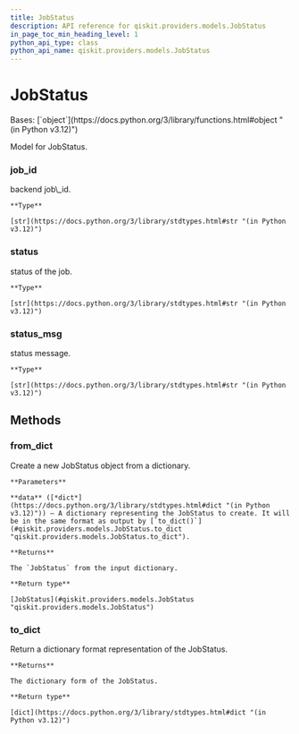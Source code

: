 ```yaml
---
title: JobStatus
description: API reference for qiskit.providers.models.JobStatus
in_page_toc_min_heading_level: 1
python_api_type: class
python_api_name: qiskit.providers.models.JobStatus
---
```


# JobStatus

<Class id="qiskit.providers.models.JobStatus" isDedicatedPage={true} github="https://github.com/qiskit/qiskit/tree/stable/0.46/qiskit/providers/models/jobstatus.py" signature="qiskit.providers.models.JobStatus(job_id, status, status_msg, **kwargs)" modifiers="class">
  Bases: [`object`](https://docs.python.org/3/library/functions.html#object "(in Python v3.12)")

  Model for JobStatus.

  ### job\_id

  <Attribute id="qiskit.providers.models.JobStatus.job_id">
    backend job\_id.

    **Type**

    [str](https://docs.python.org/3/library/stdtypes.html#str "(in Python v3.12)")
  </Attribute>

  ### status

  <Attribute id="qiskit.providers.models.JobStatus.status">
    status of the job.

    **Type**

    [str](https://docs.python.org/3/library/stdtypes.html#str "(in Python v3.12)")
  </Attribute>

  ### status\_msg

  <Attribute id="qiskit.providers.models.JobStatus.status_msg">
    status message.

    **Type**

    [str](https://docs.python.org/3/library/stdtypes.html#str "(in Python v3.12)")
  </Attribute>

  ## Methods

  ### from\_dict

  <Function id="qiskit.providers.models.JobStatus.from_dict" signature="from_dict(data)" modifiers="classmethod">
    Create a new JobStatus object from a dictionary.

    **Parameters**

    **data** ([*dict*](https://docs.python.org/3/library/stdtypes.html#dict "(in Python v3.12)")) – A dictionary representing the JobStatus to create. It will be in the same format as output by [`to_dict()`](#qiskit.providers.models.JobStatus.to_dict "qiskit.providers.models.JobStatus.to_dict").

    **Returns**

    The `JobStatus` from the input dictionary.

    **Return type**

    [JobStatus](#qiskit.providers.models.JobStatus "qiskit.providers.models.JobStatus")
  </Function>

  ### to\_dict

  <Function id="qiskit.providers.models.JobStatus.to_dict" signature="to_dict()">
    Return a dictionary format representation of the JobStatus.

    **Returns**

    The dictionary form of the JobStatus.

    **Return type**

    [dict](https://docs.python.org/3/library/stdtypes.html#dict "(in Python v3.12)")
  </Function>
</Class>


